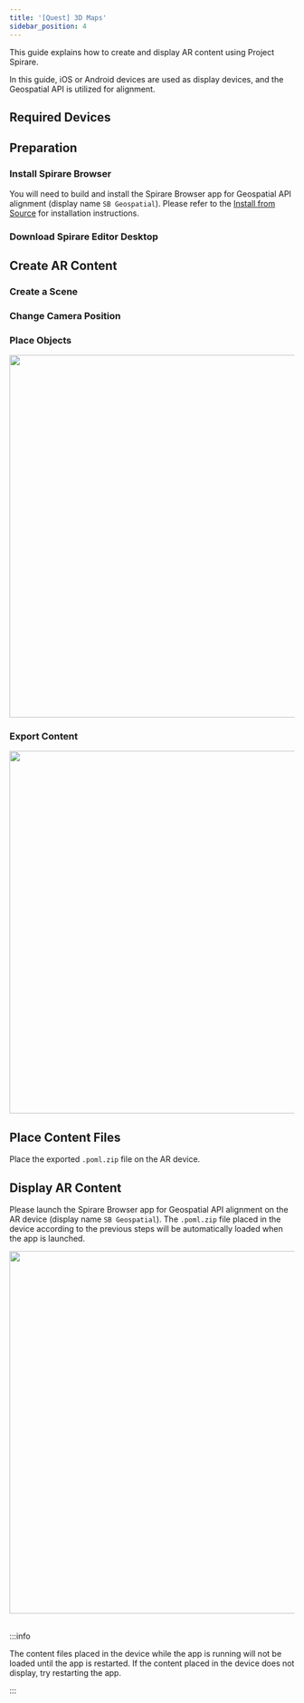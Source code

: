 ```yaml
---
title: '[Quest] 3D Maps'
sidebar_position: 4
---
```




This guide explains how to create and display AR content using Project Spirare.

In this guide, iOS or Android devices are used as display devices, and the Geospatial API is utilized for alignment.

## Required Devices

<GettingStartedRequiredDevices />

## Preparation

### Install Spirare Browser

You will need to build and install the Spirare Browser app for Geospatial API alignment (display name `SB Geospatial`).
Please refer to the [Install from Source](/spirare-browser/spirare-browser-arfoundation-geospatial.mdx#install-from-source) for installation instructions.

### Download Spirare Editor Desktop

<SpirareEditorInstall />

## Create AR Content

### Create a Scene

<SpirareEditorDesktopCreateGeodeticScene />

### Change Camera Position

<SpirareEditorDesktopGeoCameraTarget />

### Place Objects

<GettingStartedContentPlacement />

<img width="640" src={SpirareEditorContentImage} />

### Export Content

<GettingStartedContentExport />

<img width="640" src={SpirareEditorExportButtonImage} />

## Place Content Files

Place the exported `.poml.zip` file on the AR device.

<SpirareBrowserARFoundationGeospatialPomlPlacement />

## Display AR Content

Please launch the Spirare Browser app for Geospatial API alignment on the AR device (display name `SB Geospatial`).
The `.poml.zip` file placed in the device according to the previous steps will be automatically loaded when the app is launched.

<img width="640" class="border" src={SpirareBrowserContentImage} />
<br />
<br />

:::info

The content files placed in the device while the app is running will not be loaded until the app is restarted.
If the content placed in the device does not display, try restarting the app.

:::

